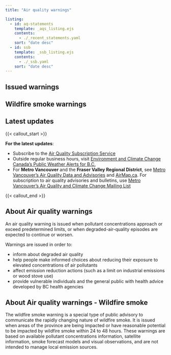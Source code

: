 ```yaml
---
title: "Air quality warnings"

listing:
  - id: aq-statements
    template: _aqs_listing.ejs
    contents:
      - ./_recent_statements.yaml
    sort: "date desc"
  - id: ssb
    template: _ssb_listing.ejs
    contents:
      - ./_ssb.yaml
    sort: "date desc"
---
```


## Issued warnings

::: {#aq-statements}
:::


## Wildfire smoke warnings

::: {#ssb}
:::

## Latest updates

{{< callout_start >}}

**For the latest updates**:

- Subscribe to the [Air Quality Subscription Service](https://www2.gov.bc.ca/gov/content/environment/air-land-water/air/air-quality/air-advisories/air-quality-subscription-service)
- Outside regular business hours, visit [Environment and Climate Change Canada’s Public Weather Alerts for B.C.](https://weather.gc.ca/?province=bc&zoom=5&alertTableFilterProv=BC)
- For **Metro Vancouver** and the **Fraser Valley Regional District**, see [Metro Vancouver’s Air Quality Data and Advisories](https://metrovancouver.org/services/air-quality-climate-action/air-quality-data-and-advisories) and [AirMap.ca](https://gis.metrovancouver.org/maps/Air). For subscription to air quality advisories and bulletins, use [Metro Vancouver’s Air Quality and Climate Change Mailing List](https://metrovancouver.org/services/air-quality-climate-action/mailing-list)

{{< callout_end >}}


## About Air quality warnings

An air quality warning is issued when pollutant concentrations approach or exceed predetermined limits, or when degraded-air-quality episodes are expected to continue or worsen.

Warnings are issued in order to:

- inform about degraded air quality
- help people make informed choices about reducing their exposure to elevated concentrations of air pollutants
- affect emission reduction actions (such as a limit on industrial emissions or wood stove use)
- provide vulnerable individuals and the general public with health advice developed by BC health agencies


## About Air quality warnings - Wildfire smoke

The wildfire smoke warning is a special type of public advisory to communicate the rapidly changing nature of wildfire smoke. It is issued when areas of the province are being impacted or have reasonable potential to be impacted by wildfire smoke within 24 to 48 hours. These warnings are based on available pollutant concentrations information, satellite information, smoke forecast models and visual observations, and are not intended to manage local emission sources.
